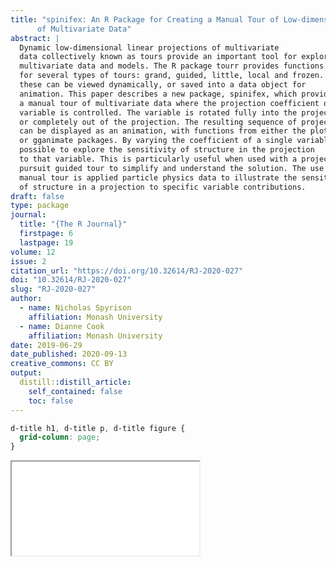 ```yaml
---
title: "spinifex: An R Package for Creating a Manual Tour of Low-dimensional Projections
      of Multivariate Data"
abstract: |
  Dynamic low-dimensional linear projections of multivariate
  data collectively known as tours provide an important tool for exploring
  multivariate data and models. The R package tourr provides functions
  for several types of tours: grand, guided, little, local and frozen. Each of
  these can be viewed dynamically, or saved into a data object for
  animation. This paper describes a new package, spinifex, which provides
  a manual tour of multivariate data where the projection coefficient of a single
  variable is controlled. The variable is rotated fully into the projection,
  or completely out of the projection. The resulting sequence of projections
  can be displayed as an animation, with functions from either the plotly
  or gganimate packages. By varying the coefficient of a single variable, it is
  possible to explore the sensitivity of structure in the projection
  to that variable. This is particularly useful when used with a projection
  pursuit guided tour to simplify and understand the solution. The use of the
  manual tour is applied particle physics data to illustrate the sensitivity
  of structure in a projection to specific variable contributions.
draft: false
type: package
journal:
  title: "{The R Journal}"
  firstpage: 6
  lastpage: 19
volume: 12
issue: 2
citation_url: "https://doi.org/10.32614/RJ-2020-027"
doi: "10.32614/RJ-2020-027"
slug: "RJ-2020-027"
author:
  - name: Nicholas Spyrison
    affiliation: Monash University
  - name: Dianne Cook
    affiliation: Monash University
date: 2019-06-29
date_published: 2020-09-13
creative_commons: CC BY
output:
  distill::distill_article:
    self_contained: false
    toc: false
---
```


```css
d-title h1, d-title p, d-title figure {
  grid-column: page;
}
```

<div class="l-page">
  <object data="RJ-2020-027.pdf" type="application/pdf" style="height:955px;width:100%">
    <iframe src="RJ-2020-027.pdf"></iframe>
  </object>
</div>
